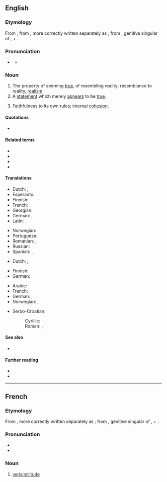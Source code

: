==English==
{{was wotd|2006|April|16}}
{{wikipedia}}

===Etymology===
{{root|en|ine-pro|*weh₁-|*sem-}}
From {{etyl|frm|en}} {{m|frm|vérisimilitude}}, from {{etyl|la|en}} {{m|la|vērīsimilitūdō||likeness to truth}}, more correctly written separately as {{m|la|vērī similitūdō||}}; from {{m|la|vērī||}}, genitive singular of {{m|la|vērus||true, real}}, + {{m|la|similitūdō||likeness, resemblance}}.

===Pronunciation===
* {{a|RP}} {{IPA|en|/vɛɹɪsɪˈmɪlɪtjuːd/}}
** {{audio|en|LL-Q1860 (eng)-Vealhurl-verisimilitude.wav|Audio (UK)}}

===Noun===
{{en-noun|~}}

# The property of seeming [[true]], of resembling reality; resemblance to reality, [[realism]].
# A [[statement]] which merely [[appear]]s to be [[true]].
# {{lb|en|fiction}} Faithfulness to its own rules; internal [[cohesion]].

====Quotations====
* {{seeCites|en}}

====Related terms====
* {{l|en|verisimilitudinous}}
* {{l|en|verisimilar}}
* {{l|en|verisimilarity}}
* {{l|en|truthiness}}

====Translations====
{{trans-top|property of seeming true}}
* Dutch: {{t+|nl|waarschijnlijkheid}}, {{t+|nl|waarachtigheid|f}}
* Esperanto: {{t|eo|verosimila}}
* Finnish: {{t|fi|[[todellisuuden]] [[mukaisuus]]}}
* French: {{t+|fr|verisimilitude|f}}
* Georgian: {{t|ka|დამაჯერებლობა}}
* German: {{t|de|Wahrheitsähnlichkeit|f}}, {{t|de|Wahrheitsnähe|f}}
* Latin: {{t|la|verisimilitudo|f}}
{{trans-mid}}
* Norwegian: {{t|no|sannhetsnærhet|c}}
* Portuguese: {{t+|pt|verossimilhança|f}}
* Romanian: {{t+|ro|verosimilitate|f}}, {{t+|ro|verosimilitudine|f}}
* Russian: {{t+|ru|правдоподо́бие|n}}
* Spanish: {{t+|es|verosimilitud|f}}, {{t|es|verismo|m}}
{{trans-bottom}}

{{trans-top|statement which merely appears to be true}}
* Dutch: {{t|nl|schijnwaarheid}}, {{t|nl|gelijkenis met de werkelijkheid}}
{{trans-mid}}
* Finnish: {{t|fi|näennäistotuus}}
* German: {{t|de|Scheinwahrheit|f}}
{{trans-bottom}}

{{checktrans-top}}
* Arabic: {{t-check|ar|مُحَاكَاة}}
* French: {{t+check|fr|verisimilitude|f}}
* German: {{t-check|de|Wahrheitsnähe}}, {{t-check|de|Wahrheitsähnlichkeit}}
* Norwegian: {{t-check|no|virkelighetsnærhet|m|f}}, {{t-check|no|virkelighetstroskap|m}}
{{trans-mid}}
* Serbo-Croatian:
*: Cyrillic: {{t-check|sh|вероватност|f|sc=Cyrl}}
*: Roman: {{t+check|sh|verovatnost|f}}, {{t-check|sh|vjerovatnost|f}}
{{trans-bottom}}

====See also====
* {{l|en|probability}}

====Further reading====
* {{R:Webster 1913}}
* {{R:Century 1911}}

----

==French==

===Etymology===
From {{etyl|la|fr}} {{m|la|vērīsimilitūdō||likeness to truth}}, more correctly written separately as {{m|la|vērī similitūdō||}}; from {{m|la|vērī||}}, genitive singular of {{m|la|vērus||true, real}}, + {{m|la|similis||like, resembling, similar}}.

===Pronunciation===
* {{fr-IPA|verissimilitude}}
* {{audio|fr|LL-Q150 (fra)-Lyokoï-verisimilitude.wav|Audio}}

===Noun===
{{fr-noun|f}}

# [[verisimilitude#English|verisimilitude]]